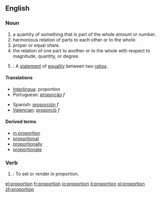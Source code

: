 == English ==
=== Noun ===
{{en-noun-reg}}

# a quantity of something that is part of the whole amount or number.
# harmonious relation of parts to each other or to the whole.
# proper or equal share.
# the relation of one part to another or to the whole with respect to magnitude, quantity, or degree.
# {{mathematics}}: A [[statement]] of [[equality]] between two [[ratio]]s.

==== Translations ====
{{top}}
*[[Interlingua]]: proportion
*Portuguese: [[proporção]] ''f''
{{mid}}
*Spanish: [[proporción]] ''f''
*[[Valencian]]: [[proporció]] ''f''
{{bottom}}

==== Derived terms ====
* [[in proportion]]
* [[proportional]]
* [[proportionally]]
* [[proportionate]]

===Verb===
{{en-verb|proportion|proportions|proportioned|proportioning}}

#{{art}}: To set or render in proportion.

[[el:proportion]]
[[fr:proportion]]
[[io:proportion]]
[[it:proportion]]
[[pl:proportion]]
[[zh:proportion]]